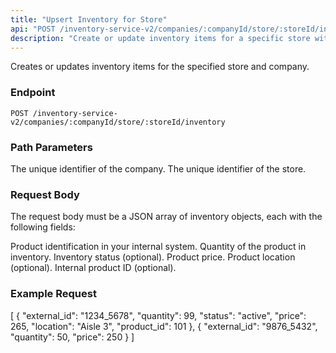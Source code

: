 ```yaml
---
title: "Upsert Inventory for Store"
api: "POST /inventory-service-v2/companies/:companyId/store/:storeId/inventory"
description: "Create or update inventory items for a specific store within a company."
---
```


Creates or updates inventory items for the specified store and company.

### Endpoint

`POST /inventory-service-v2/companies/:companyId/store/:storeId/inventory`

### Path Parameters

<ParamField path="companyId" type="string" required>
  The unique identifier of the company.
</ParamField>

<ParamField path="storeId" type="string" required>
  The unique identifier of the store.
</ParamField>

### Request Body

The request body must be a JSON array of inventory objects, each with the following fields:

<ResponseField name="external_id" type="string" required>
  Product identification in your internal system.
</ResponseField>

<ResponseField name="quantity" type="number" required>
  Quantity of the product in inventory.
</ResponseField>

<ResponseField name="status" type="string">
  Inventory status (optional).
</ResponseField>

<ResponseField name="price" type="number" required>
  Product price.
</ResponseField>

<ResponseField name="location" type="string">
  Product location (optional).
</ResponseField>

<ResponseField name="product_id" type="number">
  Internal product ID (optional).
</ResponseField>

### Example Request

<Snippet>
[
  {
    "external_id": "1234_5678",
    "quantity": 99,
    "status": "active",
    "price": 265,
    "location": "Aisle 3",
    "product_id": 101
  },
  {
    "external_id": "9876_5432",
    "quantity": 50,
    "price": 250
  }
]
</Snippet>

